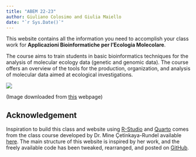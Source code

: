 ```yaml
---
title: "ABEM 22-23"
author: Giuliano Colosimo and Giulia Maiello
date: "`r Sys.Date()`"
---
```


This website contains all the information you need to accomplish your class work for **Applicazioni Bioinformatiche per l'Ecologia Molecolare**.

The course aims to train students in basic bioinformatics techniques for the analysis of molecular ecology data (genetic and genomic data). The course offers an overview of the tools for the production, organization, and analysis of molecular data aimed at ecological investigations.

![](images/background.jpg){fig-alt="Nucleotidi"}

(Image downloaded from [this](http://rnasefree.blogspot.com/2009/10/quantos-genes-voce-tem.html) webpage)

:::{.callout-note}

## Acknowledgement 

Inspiration to build this class and website using [R-Studio](https://www.rstudio.com) and [Quarto](https://quarto.org/) comes from the class course developed by Dr. Mine Çetinkaya-Rundel available [here](https://sta210-s22.github.io/website/). The main structure of this website is inspired by her work, and the freely available code has been tweaked, rearranged, and posted on [GitHub](https://github.com/GiulianoColosimo/abem_22-23). 
:::